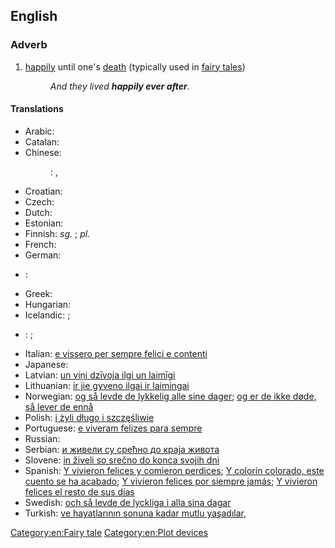 ==English==

===Adverb===
{{head|en|adverb|head=[[happily]] [[ever]] [[after]]}}

# {{idiomatic|often preceded by "to live"}} [[happily]] until one's [[death]] (typically used in [[fairy tale]]s)
#: ''And they lived '''happily ever after'''.''

====Translations====
{{trans-top|happily until one's death}}
* Arabic: {{t-|ar|وعاشو عيشة سعيده}}
* Catalan: {{t|ca|i van viure feliços i van menjar anissos}}
* Chinese:
*: {{ttbc|Mandarin}}: {{t|cmn|从此，他们过着幸福快乐的日子}}, {{t|cmn|從此，他們過著幸福快樂的日子}}
* Croatian: {{t|hr|i živjeli su dugo i sretno}}
* Czech: {{t|cs|a žili šťastně až do smrti}}
* Dutch: {{t|nl|en ze leefden nog lang en gelukkig}}
* Estonian: {{t|et|ja kui nad surnud pole, siis elavad nad õnnelikult tänase päevani}}
* Finnish: ''sg.'' {{t|fi|onnellisena elämänsä loppuun asti}}; ''pl.'' {{t|fi|onnellisina elämänsä loppuun asti}}
* French: {{t|fr|ils vécurent heureux et eurent beaucoup d’enfants}}
* German: {{t|de|und wenn sie nicht gestorben sind, dann leben sie noch heute}}
* {{ttbc|Goemai}}: {{t|ank|tamtis noe lat/ dok ba muaan yi wa}}
* Greek: {{t|el|κι έζησαν αυτοί καλά κι εμείς καλύτερα}}
* Hungarian: {{t|hu|és boldogan éltek, míg meg nem haltak}}
* Icelandic: {{t|is|og þau lifðu vel og lengi}}; {{t|is|Og þau lifðu hamingjusöm til æviloka}}
* {{ttbc|Iraqw}}: {{t|irk|aa fák}}; {{t|irk|a-n ti'itá-r akóo doo-rén na alki'íit}}
{{trans-mid}}
* Italian: [[e vissero per sempre felici e contenti]]
* Japanese: {{t-|ja|めでたしめでたし|tr=medetashi medetashi|sc=Jpan}}
* Latvian: [[un viņi dzīvoja ilgi un laimīgi]]
* Lithuanian: [[ir jie gyveno ilgai ir laimingai]]
* Norwegian: [[og så levde de lykkelig alle sine dager]]; [[og er de ikke døde, så lever de ennå]]
* Polish: [[i żyli długo i szczęśliwie]]
* Portuguese: [[e viveram felizes para sempre]]
* Russian: {{t-|ru|и жили они долго и счастливо}}
* Serbian: [[и живели су срећно до краја живота]]
* Slovene: [[in živeli so srečno do konca svojih dni]]
* Spanish: [[Y vivieron felices y comieron perdices]]; [[Y colorín colorado, este cuento se ha acabado]]; [[Y vivieron felices por siempre jamás]]; [[Y vivieron felices el resto de sus días]]
* Swedish: [[och så levde de lyckliga i alla sina dagar]]
* Turkish: [[ve hayatlarının sonuna kadar mutlu yaşadılar]], {{t-|tr|ve sonsuza kadar mutlu yaşadılar}}
{{trans-bottom}}

[[Category:en:Fairy tale]]
[[Category:en:Plot devices]]